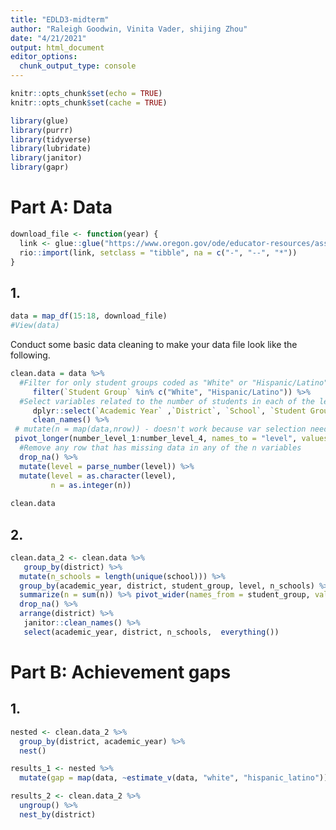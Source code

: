 ```yaml
---
title: "EDLD3-midterm"
author: "Raleigh Goodwin, Vinita Vader, shijing Zhou"
date: "4/21/2021"
output: html_document
editor_options: 
  chunk_output_type: console
---
```


```r
knitr::opts_chunk$set(echo = TRUE)
knitr::opts_chunk$set(cache = TRUE)
```

```r
library(glue)
library(purrr)
library(tidyverse)
library(lubridate)
library(janitor)
library(gapr)
```

# Part A: Data 
```r
download_file <- function(year) {
  link <- glue::glue("https://www.oregon.gov/ode/educator-resources/assessment/TestResults20{year}/pagr_schools_ela_raceethnicity_{year-1}{year}.xlsx")
  rio::import(link, setclass = "tibble", na = c("-", "--", "*"))
}
```

## 1.
```r
data = map_df(15:18, download_file)
#View(data)
```

Conduct some basic data cleaning to make your data file look like the following.
```r
clean.data = data %>% 
  #Filter for only student groups coded as "White" or "Hispanic/Latino".
     filter(`Student Group` %in% c("White", "Hispanic/Latino")) %>% 
  #Select variables related to the number of students in each of the levels (1:4), and not percentages or collapsed levels.
     dplyr::select(`Academic Year` ,`District`, `School`, `Student Group`, `Grade Level`,`Number Level 1` ,  `Number Level 2`,`Number Level 3`, `Number Level 4` ) %>% 
     clean_names() %>% 
 # mutate(n = map(data,nrow)) - doesn't work because var selection needed
 pivot_longer(number_level_1:number_level_4, names_to = "level", values_to = "n") %>% 
  #Remove any row that has missing data in any of the n variables
  drop_na() %>% 
  mutate(level = parse_number(level)) %>% 
  mutate(level = as.character(level), 
         n = as.integer(n))
  
clean.data
```

## 2. 

```r
clean.data_2 <- clean.data %>%  
   group_by(district) %>% 
  mutate(n_schools = length(unique(school))) %>% 
  group_by(academic_year, district, student_group, level, n_schools) %>%
  summarize(n = sum(n)) %>% pivot_wider(names_from = student_group, values_from = n) %>%
  drop_na() %>%
  arrange(district) %>% 
   janitor::clean_names() %>% 
   select(academic_year, district, n_schools,  everything())
```


# Part B: Achievement gaps

## 1.
```r
nested <- clean.data_2 %>% 
  group_by(district, academic_year) %>% 
  nest() 

results_1 <- nested %>% 
  mutate(gap = map(data, ~estimate_v(data, "white", "hispanic_latino")))

results_2 <- clean.data_2 %>% 
  ungroup() %>% 
  nest_by(district) 
```

